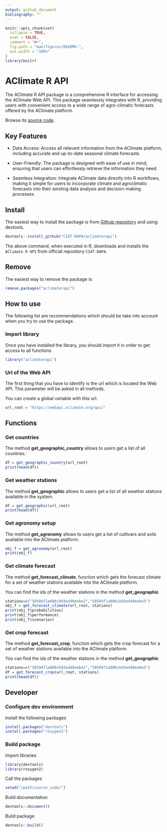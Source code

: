 ```yaml
---
output: github_document
bibliography: ""
---
```


<!-- README.md is generated from README.Rmd. Please edit that file -->

```r
knitr::opts_chunk$set(
  collapse = TRUE,
  eval = FALSE,
  comment = "#>",
  fig.path = "man/figures/README-",
  out.width = "100%"
)
library(knitr)
```

# AClimate R API

The AClimate R API package is a comprehensive R interface for accessing the AClimate Web API.
This package seamlessly integrates with R, providing users with convenient access to a wide range of agro-climatic
forecasts offered by the AClimate platform.

Browse its [source code](https://github.com/CIAT-DAO/aclimaterapi/).

## Key Features

* Data Access: Access all relevant information from the AClimate platform, including accurate and up-to-date seasonal climate forecasts.

* User-Friendly: The package is designed with ease of use in mind, ensuring that users can effortlessly retrieve the information they need.

* Seamless Integration: Integrate AClimate data directly into R workflows, making it simple for users to incorporate climate and agroclimatic forecasts into their existing data analysis and decision-making processes

## Install

The easiest way to install the package is from [Github repository](https://github.com/CIAT-DAPA/aclimaterapi/) and using devtools.

```r
devtools::install_github("CIAT-DAPA/aclimaterapi")
```

The above command, when executed in R, downloads and installs the `AClimate R API` from official repository `CIAT-DAPA`.

## Remove

The easiest way to remove the package is:

```r
remove.packages("aclimaterapi")
```

## How to use

The following list are recommendations which should be take into account when you try to use the package.

### Import library

Once you have installed the library, you should import it in order to get access to all functions

```r
library("aclimaterapi")
```

### Url of the Web API

The first thing that you have to identify is the url which is located the Web API. This parameter will be asked in all methods. 

You can create a global variable with this url:

```r
url_root = "https://webapi.aclimate.org/api/"
```

## Functions

### Get countries

The method **get_geographic_country** allows to users get a list of all countries.

```r
df = get_geographic_country(url_root)
print(head(df))
```

### Get weather stations

The method **get_geographic** allows to users get a list of all weather stations available in the system.

```r
df = get_geographic(url_root)
print(head(df))
```

### Get agronomy setup

The method **get_agronomy** allows to users get a list of cultivars and soils available into the AClimate platform.

```r
obj_f = get_agronomy(url_root)
print(obj_f)
```

### Get climate forecast

The method **get_forecast_climate**, function which gets the forecast climate for a set of weather stations available into the AClimate platform.

You can find the ids of the weather stations in the method **get_geographic**

```r
stations=c("58504f1a006cb93ed40eebe2","58504f1a006cb93ed40eebe3")
obj_f = get_forecast_climate(url_root, stations)
print(obj_f$probabilities)
print(obj_f$performance)
print(obj_f$scenarios)
```

### Get crop forecast

The method **get_forecast_crop**, function which gets the crop forecast for a set of weather stations available into the AClimate platform.

You can find the ids of the weather stations in the method **get_geographic**

```r
stations=c("58504f1a006cb93ed40eebe2","58504f1a006cb93ed40eebe3")
df = get_forecast_crop(url_root, stations)
print(head(df))
```

## Developer


### Configure dev environment

Install the following packages
```r
install.packages("devtools")
install.packages("roxygen2")
```

### Build package
Import libraries
```r
library(devtools)
library(roxygen2)
```
Call the packages
```r
setwd("/path/source_code/")
```

Build documentation
```r
devtools::document()
```

Build package
```r
devtools::build()
```